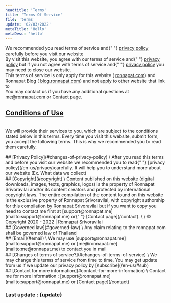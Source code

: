 ```yaml
---
headtitle: 'Terms'
title: 'Terms Of Service'
file: 'terms'
update: '02/03/2022'
metaTitle: 'Hello'
metaDesc: 'hello'
---
```


We recommended you read terms of service and{" "}
<a href="/en-us/privacy">privacy policy</a> carefully before you
visit our website
<br />
By visit this website, you agree with our terms of service and{" "}
<a href="/en-us/privacy">privacy policy</a> but if you not agree
with terms of service and{" "}
<a href="/en-us/privacy">privacy policy</a> you may need to close
our website.
<br />
This terms of service is only apply for this website (
<a href="https://ronnapat.com">ronnapat.com</a>) and Ronnapat Blog (
<a href="https://blog.ronnapat.com">blog.ronnapat.com</a>) and not
apply to other website that link to
<br />
You may contact us if you have any additional questions at
<a href="mailto:me@ronnapat.com" className="underline">me@ronnapat.com</a>
or <a href="/contact" className="underline">Contact page</a>.

## [Conditions of Use](#conditions-of-use)
\
We will provide their services to you, which are subject to the
conditions stated below in this terms. Every time you visit this
website, submit form, you accept the following terms. This is why
we recommended you to read them carefully.

<div className="mt-14" id="changes-of-privacy-policy">
## [Privacy Policy](#changes-of-privacy-policy)
\
After you read this terms and before you visit our website we
recommended you to read{" "}
[privacy policy](/en-us/privacy)carefully. It will
help you to understand more about our website (Ex. What data we
collect)
</div>
<div className="mt-14" id="copyright">
## [Copyright](#copyright)
\
Content published on this website (digital downloads, images,
texts, graphics, logos) is the property of Ronnapat Srivoravilai
and/or its content creators and protected by international
copyright laws. The entire compilation of the content found on
this website is the exclusive property of Ronnapat Srivoravilai,
with copyright authorship for this compilation by Ronnapat
Srivoravilai but if you want to copy you need to contact me first
at [support@ronnapat.me](mailto:support@ronnapat.me) or{" "}
[Contact page](/contact).
\
\
© Copyright 2020 - 2022 | Ronnapat Srivoravilai
</div>
<div className="mt-14" id="governed-law">
## [Governed law](#governed-law)
\
Any claim relating to the ronnapat.com shall be governed law of
Thailand
</div>
<div className="mt-14" id="email">
## [Email](#email)
\
We may use [support@ronnapat.me](mailto:support@ronnapat.me) or [me@ronnapat.me](mailto:me@ronnapat.me) to contact you in mail
</div>
<div className="mt-14" id="changes-of-terms-of-service">
## [Changes of terms of service?](#changes-of-terms-of-service)
\
We may change this terms of service from time to time, You may get
update from us if we update our privacy policy by [subscribe](/en-us/#sub)
</div>
<div className="mt-14 mb-10" id="contact-for-more-information">
## [Contact for more information](#contact-for-more-information)
\
Contact me for more information : [support@ronnapat.me](mailto:support@ronnapat.me) or
[Contact page](/contact)
</div>
  
### Last update : {update}